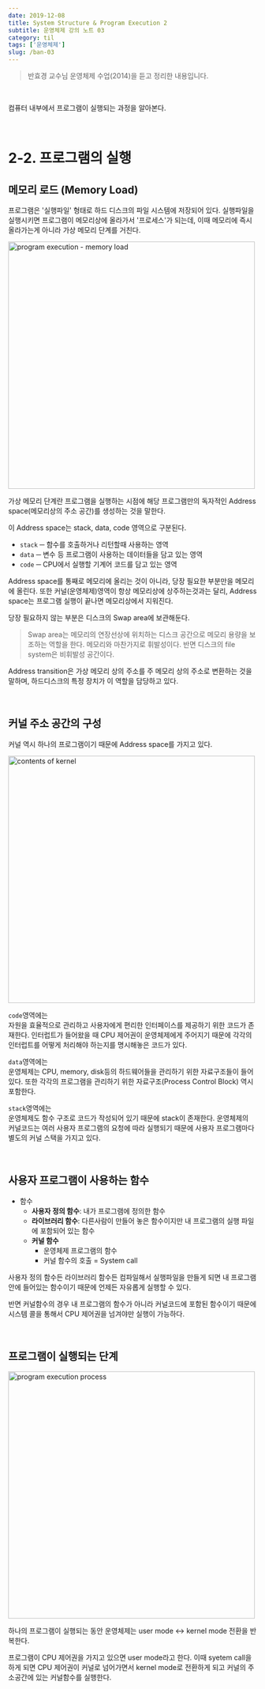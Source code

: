 ```yaml
---
date: 2019-12-08
title: System Structure & Program Execution 2
subtitle: 운영체제 강의 노트 03
category: til
tags: ['운영체제']
slug: /ban-03
---
```


> 반효경 교수님 운영체제 수업(2014)을 듣고 정리한 내용입니다.

<br />

컴퓨터 내부에서 프로그램이 실행되는 과정을 알아본다.

<br />

# 2-2. 프로그램의 실행

## 메모리 로드 (Memory Load)

프로그램은 '실행파일' 형태로 하드 디스크의 파일 시스템에 저장되어 있다. 실행파일을 실행시키면 프로그램이 메모리상에 올라가서 '프로세스'가 되는데, 이때 메모리에 즉시 올라가는게 아니라 가상 메모리 단계를 거친다.

<img
  src="./os_memory_load.png"
  alt="program execution - memory load"
  width="500"
/>

가상 메모리 단계란 프로그램을 실행하는 시점에 해당 프로그램만의 독자적인 Address space(메모리상의 주소 공간)를 생성하는 것을 말한다.

이 Address space는 stack, data, code 영역으로 구분된다.

- `stack` ─ 함수를 호출하거나 리턴할때 사용하는 영역
- `data` ─ 변수 등 프로그램이 사용하는 데이터들을 담고 있는 영역
- `code` ─ CPU에서 실행할 기계어 코드를 담고 있는 영역

Address space를 통째로 메모리에 올리는 것이 아니라, 당장 필요한 부분만을 메모리에 올린다. 또한 커널(운영체제)영역이 항상 메모리상에 상주하는것과는 달리, Address space는 프로그램 실행이 끝나면 메모리상에서 지워진다.

당장 필요하지 않는 부분은 디스크의 Swap area에 보관해둔다.

> Swap area는 메모리의 연장선상에 위치하는 디스크 공간으로 메모리 용량을 보조하는 역할을 한다. 메모리와 마찬가지로 휘발성이다. 반면 디스크의 file system은 비휘발성 공간이다.

Address transition은 가상 메모리 상의 주소를 주 메모리 상의 주소로 변환하는 것을 말하며, 하드디스크의 특정 장치가 이 역할을 담당하고 있다.

<br />

## 커널 주소 공간의 구성

커널 역시 하나의 프로그램이기 때문에 Address space를 가지고 있다.

<img src="./os_kernel.png" alt="contents of kernel" width="500" />

`code`영역에는<br />
자원을 효율적으로 관리하고 사용자에게 편리한 인터페이스를 제공하기 위한 코드가 존재한다. 인터럽트가 들어왔을 때 CPU 제어권이 운영체제에게 주어지기 때문에 각각의 인터럽트를 어떻게 처리해야 하는지를 명시해놓은 코드가 있다.

`data`영역에는<br />
운영체제는 CPU, memory, disk등의 하드웨어들을 관리하기 위한 자료구조들이 들어있다. 또한 각각의 프로그램을 관리하기 위한 자료구조(Process Control Block) 역시 포함한다.

`stack`영역에는<br />
운영체제도 함수 구조로 코드가 작성되어 있기 때문에 stack이 존재한다. 운영체제의 커널코드는 여러 사용자 프로그램의 요청에 따라 실행되기 때문에 사용자 프로그램마다 별도의 커널 스택을 가지고 있다.

<br />

## 사용자 프로그램이 사용하는 함수

- 함수
  - **사용자 정의 함수**: 내가 프로그램에 정의한 함수
  - **라이브러리 함수**: 다른사람이 만들어 놓은 함수이지만 내 프로그램의 실행 파일에 포함되어 있는 함수
  - **커널 함수**
    - 운영체제 프로그램의 함수
    - 커널 함수의 호출 = System call

사용자 정의 함수든 라이브러리 함수든 컴파일해서 실행파일을 만들게 되면 내 프로그램 안에 들어있는 함수이기 때문에 언제든 자유롭게 실행할 수 있다.

반면 커널함수의 경우 내 프로그램의 함수가 아니라 커널코드에 포함된 함수이기 때문에 시스템 콜을 통해서 CPU 제어권을 넘겨야만 실행이 가능하다.

<br />

## 프로그램이 실행되는 단계

<img
  src="./os_program_execution.png"
  alt="program execution process"
  width="500"
/>

하나의 프로그램이 실행되는 동안 운영체제는 user mode ↔ kernel mode 전환을 반복한다.

프로그램이 CPU 제어권을 가지고 있으면 user mode라고 한다. 이때 syetem call을 하게 되면 CPU 제어권이 커널로 넘어가면서 kernel mode로 전환하게 되고 커널의 주소공간에 있는 커널함수를 실행한다.
